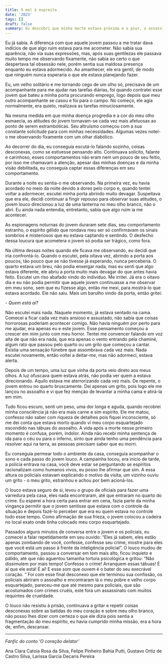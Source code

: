 ```yaml
---
title: O mal à espreita
date: '2023'
tags: []
draft: false
summary: Eu descobri que minha morte estava próxima e o pior, o assassino estava dentro de casa. Sou um senhor idoso e cego de um olho nunca pensei que meu fim poderia ser tão trágico.
---
```


Eu já sabia. A diferença com que aquele jovem passou a me tratar dava indícios de que algo ruim estava para me acometer. Não sabia sua aparência, não via suas expressões, mas, após suas gentilezas ele passava muito tempo me observando fixamente, não sabia ao certo o que despertava tal obsessão nele, porém sentia sua maldosa presença enquanto eu estava adormecido. Ao amanhecer, ele era gentil, de modo que ninguém nunca esperaria o que ele estava planejando fazer.

Eu, um velho solitário e me tornando cego de um olho só, precisava de um acompanhante para me ajudar nas tarefas diárias, foi quando contratei esse jovem que bateu a minha porta procurando emprego, logo depois que meu outro acompanhante se casou e foi para o campo. No começo, ele agia normalmente, era quieto, realizava as tarefas minuciosamente. 

Na mesma medida em que minha doença progredia e a cor do meu olho esmaecia, as atitudes do jovem tornavam-se cada vez mais afetuosas ao ponto de serem estrambóticas. Seu altruísmo começou com a sua constante solicitude para com minhas necessidades. Algumas vezes notei-o me observando fixamente com um olhar diabólico.

Ao decorrer do dia, eu conseguia escutá-lo falando sozinho, coisas desconexas, como se estivesse pensando alto. Continuava solícito, falante e carinhoso, esses comportamentos não eram nem um pouco de seu feitio, por isso me chamavam a atenção, apesar das minhas doenças e da minha visão debilitada, eu conseguia captar essas diferenças em seu comportamento.

Durante a noite eu sentia-o me observando. Na primeira vez, eu havia acordado no meio da noite devido a dores pelo corpo e, quando tentei voltar a adormecer, escutei minha porta abrindo muito devagar. Suspeitava que era ele, decidi continuar a fingir repouso para observar suas atitudes, o jovem louco direcionou a luz de uma lanterna no meu olho branco, não o abri. Eu ainda nada entendia, entretanto, sabia que algo ruim ia me acontecer. 

As espionagens noturnas do jovem duraram sete dias, seu comportamento estranho, o espírito gélido que rondava meu ser só confirmavam os sinais sombrios e misteriosos que eu estava captando e sentindo. O desfecho dessa loucura que acometera o jovem só podia ser trágico, como fora.

Na última dessas noites quando ele ficava me observando, eu decidi que iria confrontá-lo. Quando o escutei, pela oitava vez, abrindo a porta aos poucos, tão pouco que se não tivesse já esperando, nunca perceberia. O quarto estava um breu, não podia enxergar nada, mas eu senti que algo estava diferente, ele abriu a porta muito mais devagar do que antes havia feito. Escutei um riso abafado vindo do indivíduo. Me irritei. Já era o oitavo dia e eu não podia permitir que aquele jovem continuasse a me observar em meu sono, sem que eu fizesse algo, então me mexi, para mostrá-lo que estava acordado. Ele não saiu. Mais um barulho vindo da porta, então gritei:

*- Quem está aí?*

Não escutei mais nada. Naquele momento, já estava sentado na cama. Comecei a ficar cada vez mais ansioso e assustado, não sabia que coisas horrorosas poderiam acontecer comigo. Não havia ninguém por perto para me ajudar, era apenas eu e este jovem. Esse pensamento começou a crescer em mim junto com meu horror. Tentei me convencer falando em voz alta de que não era nada, que era apenas o vento entrando pela chaminé, algum rato que passou pelo quarto ou um grilo que começou a cantar. Existia uma sensação fúnebre que assombrava cada vez mais. Nada escutei novamente, então voltei a deitar-me, mas não adormeci, estava alerta.

Depois de um tempo, uma luz que vinha da porta veio direto aos meus olhos. A luz ofuscava quem estava atrás, não podia ver quem a estava direcionando. Aquilo estava me aterrorizando cada vez mais. De repente, o jovem entrou no quarto bruscamente. Dei apenas um grito, pois logo ele me lançou no assoalho e vi que fez menção de levantar a minha cama e atirá-la em mim. 

Tudo ficou escuro, senti um peso, uma dor longa e aguda, quando recobrei minha consciência já não era mais carne e sim espírito. Ele me matou, confesso não saber com riqueza de detalhes pois fiquei inconsciente, só me dei conta que estava morto quando vi meu corpo esquartejado escondido nas tábuas do assoalho. A vida após a morte nesse primeiro momento é confusa, porém, indolor. Ainda não recebi minha sentença de ida para o céu ou para o inferno, sinto que ainda tenho uma pendência para resolver aqui na terra, as pessoas precisam saber que eu morri.

Eu conseguia permear todo o ambiente da casa, conseguia acompanhar o sono e cada passo do jovem louco. A campainha tocou, era início de tarde, a polícia entrava na casa, você deve estar se perguntando se espíritos racionalizam como humanos vivos, eu posso lhe afirmar que sim. A essa altura os policiais estavam explicando o motivo da visita, um vizinho ouviu um grito - o meu grito, estranhou e achou por bem acioná-los. 

O louco estava seguro de si, levou o grupo de oficiais para fazer uma varredura pela casa, eles nada encontraram, até que entraram no quarto do crime. Eu esperei a hora certa para entrar em cena, fazia parte da minha vingança permitir que o jovem sentisse que estava com o controle da situação e depois fazê-lo perceber que era eu quem estava no controle todo esse tempo. Como afirmação de sua frieza, o jovem colocou a cadeira no local exato onde tinha colocado meu corpo esquartejado.

Passados alguns minutos de conversa entre o jovem e os policiais, eu comecei a falar repetidamente em seu ouvido: “Eles já sabem, eles estão apenas zombando de você, confesse, confesse seu crime, mostre para eles que você está um passo à frente da inteligência policial”. O louco mudou de comportamento, passou a conversar em tom mais alto, ficou inquieto e pálido, até que não aguentou tamanha tortura psicológica e gritou: “Não dissimulem por mais tempo! Confesso o crime! Arranquem essas tábuas! É aí que ele está! É aí! E esse som que ouvem é o bater do seu execrável coração. ” Foi com esse final desconexo que ele terminou sua confissão, os policiais abriram o assoalho e encontraram lá o meu pobre e velho corpo esquartejado, pareceu-me que até mesmo para policiais, que são acostumados com crimes cruéis, este fora um assassinato com muitos requintes de crueldade. 

O louco não resistiu à prisão, continuava a gritar e repetir coisas desconexas sobre as batidas do meu coração e sobre meu olho branco, não posso lhes dizer com certeza o que ele dizia pois sentia a fragmentação do meu espírito, eu havia cumprido minha missão, era a hora de, enfim, descansar.

---

*Fanfic do conto ‘O coração delator’*

Ana Clara Catoia Rosa da Silva, Felipe Pinheiro Bahia Putti, Gustavo Ortiz de Castro Silva, Larissa Garcia Decaris Pereira

